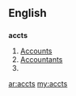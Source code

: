 ==English==

==={{abbreviation}}===
'''accts'''

# [[account|Accounts]]
# [[accountant|Accountants]]
# {{plural of|[[acct]]}}

[[ar:accts]]
[[my:accts]]